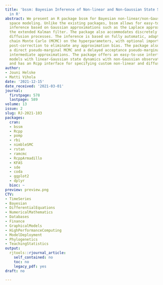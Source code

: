 ```yaml
---
title: 'bssm: Bayesian Inference of Non-linear and Non-Gaussian State Space Models
  in R'
abstract: We present an R package bssm for Bayesian non-linear/non-Gaussian state
  space modeling. Unlike the existing packages, bssm allows for easy-to-use approximate
  inference based on Gaussian approximations such as the Laplace approximation and
  the extended Kalman filter. The package also accommodates discretely observed latent
  diffusion processes. The inference is based on fully automatic, adaptive Markov
  chain Monte Carlo (MCMC) on the hyperparameters, with optional importance sampling
  post-correction to eliminate any approximation bias. The package also implements
  a direct pseudo-marginal MCMC and a delayed acceptance pseudo-marginal MCMC using
  intermediate approximations. The package offers an easy-to-use interface to define
  models with linear-Gaussian state dynamics with non-Gaussian observation models
  and has an Rcpp interface for specifying custom non-linear and diffusion models.
author:
- Jouni Helske
- Matti Vihola
date: '2021-12-15'
date_received: '2021-03-01'
journal:
  firstpage: 578
  lastpage: 589
volume: 13
issue: 2
slug: RJ-2021-103
packages:
  cran:
  - bssm
  - Rcpp
  - pomp
  - rbi
  - nimbleSMC
  - rstan
  - ramcmc
  - RcppArmadillo
  - KFAS
  - sde
  - coda
  - ggplot2
  - dplyr
  bioc: ~
preview: preview.png
CTV:
- TimeSeries
- Bayesian
- DifferentialEquations
- NumericalMathematics
- Databases
- Finance
- GraphicalModels
- HighPerformanceComputing
- ModelDeployment
- Phylogenetics
- TeachingStatistics
output:
  rjtools::rjournal_article:
    self_contained: no
    toc: no
    legacy_pdf: yes
draft: no

---
```

